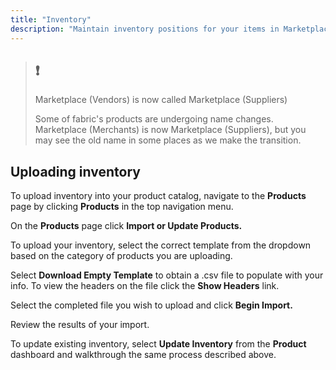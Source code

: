 ```yaml
---
title: "Inventory"
description: "Maintain inventory positions for your items in Marketplace via file upload."
---
```


> ## ❗️
> 
> Marketplace (Vendors) is now called Marketplace (Suppliers)
> 
> Some of fabric's products are undergoing name changes. Marketplace (Merchants) is now Marketplace (Suppliers), but you may see the old name in some places as we make the transition.

## Uploading inventory

To upload inventory into your product catalog, navigate to the **Products** page by clicking **Products** in the top navigation menu.

On the **Products** page click **Import or Update Products.**

To upload your inventory, select the correct template from the dropdown based on the category of products you are uploading.

Select **Download Empty Template** to obtain a .csv file to populate with your info. To view the headers on the file click the **Show Headers** link. 

Select the completed file you wish to upload and click **Begin Import.**

Review the results of your import.

To update existing inventory, select **Update Inventory** from the **Product** dashboard and walkthrough the same process described above.